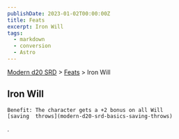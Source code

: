 ```yaml
---
publishDate: 2023-01-02T00:00:00Z
title: Feats
excerpt: Iron Will
tags:
  - markdown
  - conversion
  - Astro
---
```


[Modern d20 SRD](/#modernD20) > [Feats](modern-d20-srd-feats-index) > Iron Will

## Iron Will




    Benefit: The character gets a +2 bonus on all Will
    [saving  throws](modern-d20-srd-basics-saving-throws)
.

